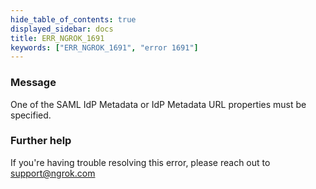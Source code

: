 ```yaml
---
hide_table_of_contents: true
displayed_sidebar: docs
title: ERR_NGROK_1691
keywords: ["ERR_NGROK_1691", "error 1691"]
---
```


### Message

One of the SAML IdP Metadata or IdP Metadata URL properties must be specified.

### Further help

If you're having trouble resolving this error, please reach out to [support@ngrok.com](mailto:support@ngrok.com?subject=Help%20with%20ERR_NGROK_1691)

